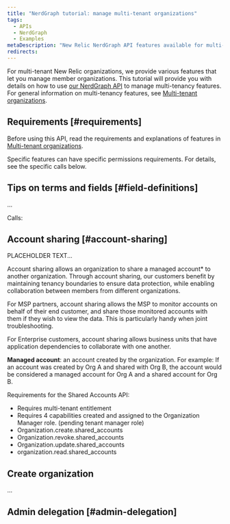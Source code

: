 ```yaml
---
title: "NerdGraph tutorial: manage multi-tenant organizations"
tags:
  - APIs
  - NerdGraph
  - Examples
metaDescription: "New Relic NerdGraph API features available for multi-tenant organizations." 
redirects:
---
```


For multi-tenant New Relic organizations, we provide various features that let you manage member organizations. This tutorial will provide you with details on how to use [our NerdGraph API](/docs/apis/nerdgraph/get-started/introduction-new-relic-nerdgraph) to manage multi-tenancy features. For general information on multi-tenancy features, see [Multi-tenant organizations](/docs/accounts/accounts-billing/account-structure/multitenant-organizations).

## Requirements [#requirements]

Before using this API, read the requirements and explanations of features in [Multi-tenant organizations](/docs/accounts/accounts-billing/account-structure/multitenant-organizations).  

Specific features can have specific permissions requirements. For details, see the specific calls below. 

## Tips on terms and fields [#field-definitions]

...

Calls: 

## Account sharing [#account-sharing]

PLACEHOLDER TEXT...

Account sharing allows an organization to share a managed account* to another organization. Through account sharing, our customers benefit by maintaining tenancy boundaries to ensure data protection, while enabling collaboration between members from different organizations.

For MSP partners, account sharing allows the MSP to monitor accounts on behalf of their end customer, and share those monitored accounts with them if they wish to view the data. This is particularly handy when joint troubleshooting. 

For Enterprise customers, account sharing allows business units that have application dependencies to collaborate with one another.  

**Managed account**: an account created by the organization. For example: If an account was created by Org A and shared with Org B, the account would be considered a managed account for Org A and a shared account for Org B. 

Requirements for the Shared Accounts API: 
* Requires multi-tenant entitlement
* Requires 4 capabilities created and assigned to the Organization Manager role. (pending tenant manager role) 
* Organization.create.shared_accounts
* Organization.revoke.shared_accounts
* Organization.update.shared_accounts
* organization.read.shared_accounts

## Create organization
...

## Admin delegation [#admin-delegation]
